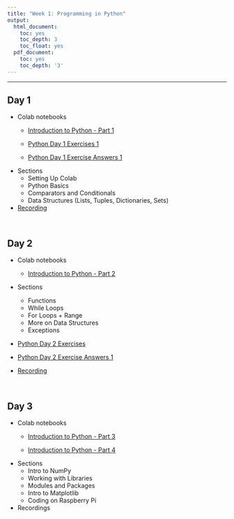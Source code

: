 ```yaml
---
title: "Week 1: Programming in Python"
output:
  html_document:
    toc: yes
    toc_depth: 3
    toc_float: yes
  pdf_document:
    toc: yes
    toc_depth: '3'
---
```


---

## Day 1 


* Colab notebooks
  * [Introduction to Python - Part 1](https://drive.google.com/file/d/1AKTscsVwVOLpcC_b5l5vVuMcMb9954u6/view?usp=sharing)

  * [Python Day 1 Exercises 1](https://drive.google.com/file/d/1m-Kda2i3dXnQ-lnR-ee6k5KIfyF9ovpy/view?usp=sharing)

  * [Python Day 1 Exercise Answers 1](https://drive.google.com/file/d/1dEnmOOQ8vZQnoiI-KE6ocLpbplXDJaOQ/view?usp=sharing)

* Sections
  * Setting Up Colab
  * Python Basics
  * Comparators and Conditionals
  * Data Structures (Lists, Tuples, Dictionaries, Sets)

* [Recording](https://harvard.zoom.us/rec/share/B2mXUYMJEwtgnzUyS1DSe6sreVt4MTNumK4S5JS38z1NsRC6jqi0gfFfhVzWfh16.E2lUcQofqsVqVByu)

  


<br>

## Day 2  

* Colab notebooks
  * [Introduction to Python - Part 2
  ](https://drive.google.com/file/d/1UD64ZDV24doGhqc-b34ZVeVzQ8H6ts1p/view?usp=sharing)
* Sections
   * Functions
   * While Loops 
   * For Loops + Range
   * More on Data Structures
   * Exceptions 

* [Python Day 2 Exercises](https://drive.google.com/file/d/1JX_pR0U4UFzj7NBJ46uY-jGLLIeN7XhX/view?usp=sharing)

* [Python Day 2 Exercise Answers 1](https://drive.google.com/file/d/1MyUBO4xX5IdpfosvpUluCUkghNk76bJm/view?usp=sharing)


* [Recording](https://harvard.zoom.us/rec/share/I826K0UeKhlnhxFq2l2Zw71By2iMbjaaTTroX1nThcHsBNixIKpFgf2XeRO1b4Sc.9McSpi5BCJ_4XYxF)

<br>

## Day 3

* Colab notebooks
  * [Introduction to Python - Part 3](https://drive.google.com/file/d/1cjuxTBy1vaUY2JhpYhtrRkDazAbGyI_T/view?usp=sharing)
  
  * [Introduction to Python - Part 4](https://drive.google.com/file/d/1JopwcFgFuXbtQWVtfIU3tHXte-YcG3Za/view?usp=sharing)
* Sections
  * Intro to NumPy
  * Working with Libraries
  * Modules and Packages
  * Intro to Matplotlib
  * Coding on Raspberry Pi



* Recordings



<br>






